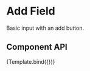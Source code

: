 
<Meta title="Components/AddField" component={AddField}/>

# Add Field

Basic input with an add button.

## Component API

<Props />


<Canvas>
  <Story name="Normal"
    argTypes={{
        onAddClick: { action: 'Item added!' },
        onChangeTextfield: { action: 'Input changed!' },
    }}
    args={{
        colorOfTheButton: "primary",
        disableButton: false,
    }}>
    {Template.bind({})}
   </Story>
</Canvas>
